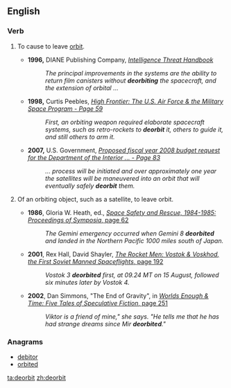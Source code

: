 ==English==

===Verb===
{{en-verb}}

# {{context|transitive|lang=en}} To cause to leave [[orbit]].
#* '''1996,''' DIANE Publishing Company, ''[http://books.google.com/books?id=V0Xy77qQ624C&pg=PT30&dq=%22deorbit%22&as_brr=1&sig=94E4v4g5TJd63dgxbd-28qghuKU Intelligence Threat Handbook]'' 
#*: ''The principal improvements in the systems are the ability to return film canisters without '''deorbiting''' the spacecraft, and the extension of orbital ...''
#* '''1998,''' Curtis Peebles, ''[http://books.google.com/books?id=cMgdYypcPc8C&pg=PA59&dq=%22deorbit%22&as_brr=1&sig=frMmAlNHCJdtvZU-my0YdgB1_lg High Frontier: The U.S. Air Force & the Military Space Program - Page 59]'' 
#*: ''First, an orbiting weapon required elaborate spacecraft systems, such as retro-rockets to '''deorbit''' it, others to guide it, and still others to arm it.''
#* '''2007,''' U.S. Government, ''[http://books.google.com/books?id=gHRs3ZQFWhAC&pg=PA83&dq=%22deorbit%22&as_brr=1&sig=RrfFixvOjiMPpd8LN48OEs85KKc Proposed fiscal year 2008 budget request for the Department of the Interior ... - Page 83]'' 
#*: ''... process will be initiated and over approximately one year the satellites will be maneuvered into an orbit that will eventually safely '''deorbit''' them.''
# {{context|intransitive|lang=en}} Of an orbiting object, such as a satellite, to leave orbit.
#* '''1986''', Gloria W. Heath, ed., [http://books.google.com/books?id=HxQ5AAAAIAAJ&dq=deorbited&ei=1VFHR-uEK5P-7gKt8_zzBg&pgis=1 ''Space Safety and Rescue, 1984-1985: Proceedings of Symposia'', page 62]
#*: ''The Gemini emergency occurred when Gemini 8 '''deorbited''' and landed in the Northern Pacific 1000 miles south of Japan.''
#* '''2001''', Rex Hall, David Shayler, [http://books.google.com/books?id=zndYLKa26wAC&pg=PA192&dq=deorbited&as_brr=3&ei=hlRHR7GPKYue7wLe_9H4Bg&sig=cHgrlxoEZTKN_Q7ySymkl3ejJZE ''The Rocket Men: Vostok & Voskhod, the First Soviet Manned Spaceflights'', page 192]
#*: ''Vostok 3 '''deorbited''' first, at 09.24 MT on 15 August, followed six minutes later by Vostok 4.''
#* '''2002''', Dan Simmons, "The End of Gravity", in [http://books.google.com/books?id=EKoIG4auiB4C&pg=RA2-PA251&dq=deorbited&as_brr=3&ei=6FNHR9iJOoqO6AKbqZXUBw&sig=IbWAM0h0xxbVLBuxEAW7qrpby2g ''Worlds Enough & Time: Five Tales of Speculative Fiction'', page 251]
#*: ''Viktor is a friend of mine," she says. "He tells me that he has had strange dreams since Mir '''deorbited'''."''

===Anagrams===
* [[debitor#English|debitor]]
* [[orbited#English|orbited]]

[[ta:deorbit]]
[[zh:deorbit]]